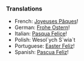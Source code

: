===Translations===

*French: [[Joyeuses Pâques]]!
*German: [[Frohe Ostern]]!
*Italian: [[Pasqua Felice]]!
*Polish: Wesol`ych S`wia`t
*Portuguese: [[Easter Feliz]]!
*Spanish: [[Pascua Feliz]]!